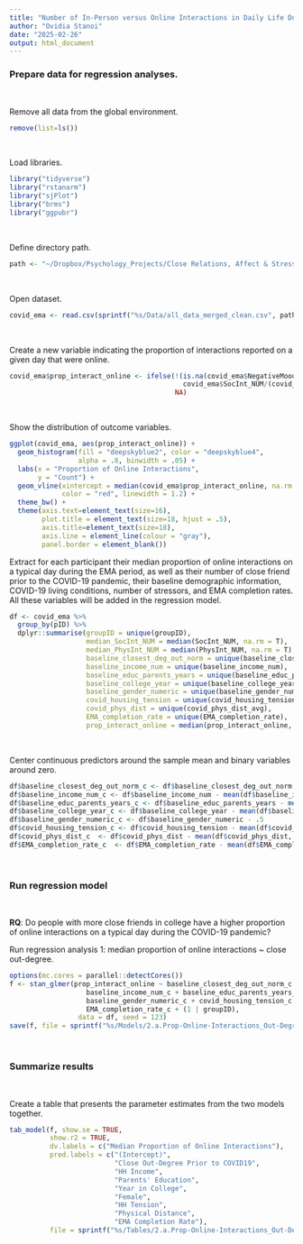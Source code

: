 ```yaml
---
title: "Number of In-Person versus Online Interactions in Daily Life During COVID-19 ~ Close Out-Degree"
author: "Ovidia Stanoi"
date: "2025-02-26"
output: html_document
---
```


### Prepare data for regression analyses. 
<br>

Remove all data from the global environment.<br>

```r
remove(list=ls()) 
```
<br>

Load libraries.<br>

```r
library("tidyverse")
library("rstanarm")
library("sjPlot")
library("brms")
library("ggpubr")
```
<br>

Define directory path.<br>

```r
path <- "~/Dropbox/Psychology_Projects/Close Relations, Affect & Stress During the COVID19 Pandemic"
```
<br>

Open dataset.<br>

```r
covid_ema <- read.csv(sprintf("%s/Data/all_data_merged_clean.csv", path)) 
```
<br>

Create a new variable indicating the proportion of interactions reported on a given day that were online.<br>
```r
covid_ema$prop_interact_online <- ifelse(!(is.na(covid_ema$NegativeMood)),
                                           covid_ema$SocInt_NUM/(covid_ema$SocInt_NUM + covid_ema$PhysInt_NUM),
                                         NA)
```
<br>                                        

Show the distribution of outcome variables.<br>  
```r
ggplot(covid_ema, aes(prop_interact_online)) +
  geom_histogram(fill = "deepskyblue2", color = "deepskyblue4", 
                 alpha = .8, binwidth = .05) + 
  labs(x = "Proportion of Online Interactions",
       y = "Count") +
  geom_vline(xintercept = median(covid_ema$prop_interact_online, na.rm = T), 
             color = "red", linewidth = 1.2) +
  theme_bw() +
  theme(axis.text=element_text(size=16),
        plot.title = element_text(size=18, hjust = .5),
        axis.title=element_text(size=18),
        axis.line = element_line(colour = "gray"),
        panel.border = element_blank()) 
```
        
Extract for each participant their median proportion of online interactions on a typical day during the EMA period, as well as their number of close friend prior to the COVID-19 pandemic, their baseline demographic information, COVID-19 living conditions, number of stressors, and EMA completion rates. All these variables will be added in the regression model.<br>

```r
df <- covid_ema %>%
  group_by(pID) %>%
  dplyr::summarise(groupID = unique(groupID), 
                   median_SocInt_NUM = median(SocInt_NUM, na.rm = T),
                   median_PhysInt_NUM = median(PhysInt_NUM, na.rm = T),
                   baseline_closest_deg_out_norm = unique(baseline_closest_deg_out_norm),
                   baseline_income_num = unique(baseline_income_num),
                   baseline_educ_parents_years = unique(baseline_educ_parents_years),
                   baseline_college_year = unique(baseline_college_year),
                   baseline_gender_numeric = unique(baseline_gender_numeric),
                   covid_housing_tension = unique(covid_housing_tension),
                   covid_phys_dist = unique(covid_phys_dist_avg), 
                   EMA_completion_rate = unique(EMA_completion_rate),
                   prop_interact_online = median(prop_interact_online, na.rm = T))
```
<br>

Center continuous predictors around the sample mean and binary variables around zero.<br>

```r
df$baseline_closest_deg_out_norm_c <- df$baseline_closest_deg_out_norm - mean(df$baseline_closest_deg_out_norm, na.rm = T)
df$baseline_income_num_c <- df$baseline_income_num - mean(df$baseline_income_num, na.rm = T)
df$baseline_educ_parents_years_c <- df$baseline_educ_parents_years - mean(df$baseline_educ_parents_years, na.rm = T)
df$baseline_college_year_c <- df$baseline_college_year - mean(df$baseline_college_year, na.rm = T)
df$baseline_gender_numeric_c <- df$baseline_gender_numeric - .5
df$covid_housing_tension_c <- df$covid_housing_tension - mean(df$covid_housing_tension, na.rm = T)
df$covid_phys_dist_c  <- df$covid_phys_dist - mean(df$covid_phys_dist, na.rm = T)
df$EMA_completion_rate_c  <- df$EMA_completion_rate - mean(df$EMA_completion_rate, na.rm = T)
```
<br>

### Run regression model
<br>

**RQ**: Do people with more close friends in college have a higher proportion of online interactions on a typical day during the COVID-19 pandemic?<br>

Run regression analysis 1: median proportion of online interactions ~ close out-degree.<br>

```r
options(mc.cores = parallel::detectCores())
f <- stan_glmer(prop_interact_online ~ baseline_closest_deg_out_norm_c +
                   baseline_income_num_c + baseline_educ_parents_years_c + baseline_college_year_c +
                   baseline_gender_numeric_c + covid_housing_tension_c + covid_phys_dist_c + 
                   EMA_completion_rate_c + (1 | groupID),
                 data = df, seed = 123)
save(f, file = sprintf("%s/Models/2.a.Prop-Online-Interactions_Out-Degree.RData", path))
```
<br>

### Summarize results
<br>

Create a table that presents the parameter estimates from the two models together.<br>

```r
tab_model(f, show.se = TRUE,
          show.r2 = TRUE, 
          dv.labels = c("Median Proportion of Online Interactions"),
          pred.labels = c("(Intercept)", 
                          "Close Out-Degree Prior to COVID19",
                          "HH Income",
                          "Parents' Education",
                          "Year in College",
                          "Female",
                          "HH Tension",
                          "Physical Distance",
                          "EMA Completion Rate"),
          file = sprintf("%s/Tables/2.a.Prop-Online-Interactions_Out-Degree.html", path))
```
<br>